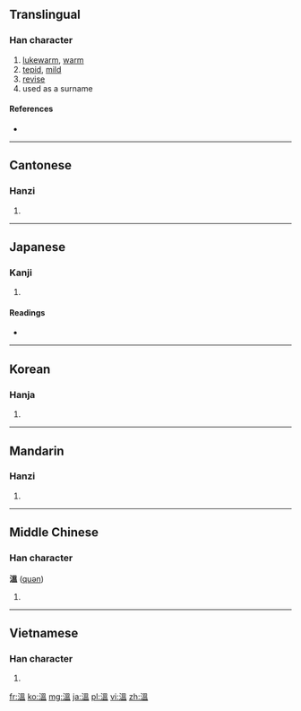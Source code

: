 {{also|温}}
==Translingual==

===Han character===
{{Han char|rn=85|rad=水|as=10|sn=13|four=3611<sub>7</sub>|canj=水田人廿 (EWOT)}}

# [[lukewarm]], [[warm]]
# [[tepid]], [[mild]]
# [[revise]]
# used as a surname

====References====
* {{Han ref|kx=0640.230|dkj=17968|hdz=31699.080|uh=6EAB|ud=28331|bh=B7C5|bd=47045}}

----

==Cantonese==

===Hanzi===
{{yue-hanzi|jyut=|y=wan1|sim=温}}

# {{defn|lang=yue|sort=水10}}

----

==Japanese==

===Kanji===
{{ja-kanji|grade=|rs=水10}}

# {{defn|lang=ja|sort=水10}}

====Readings====
* {{ja-readings|on=[[おん]] (on), [[うん]] (un)|kun=[[あたたか]] (atataka), [[あたためる]] (atatameru)}}

----

==Korean==

===Hanja===
{{ko-hanja|hangeul=온|eumhun=|rv=on|mr=on|y=on}}

# {{defn|lang=ko|sort=水10}}

----

==Mandarin==

===Hanzi===
{{cmn-hanzi|sim=温|pin=[[cè]] ([[ce4]]), [[wēn]] ([[wen1]])|wg=ts'e<sup>4</sup>, wen<sup>1</sup>}}

# {{defn|lang=cmn|sort=水10}}

----

==Middle Chinese==

===Han character===
'''溫''' ([[quən]])

# {{defn|lang=zhx-mid|sort=水10}}

----

==Vietnamese==

===Han character===
{{vi-hantu|[[ôn]]|rs=水10}}

# {{defn|lang=vi|sort=水10}}

[[fr:溫]]
[[ko:溫]]
[[mg:溫]]
[[ja:溫]]
[[pl:溫]]
[[vi:溫]]
[[zh:溫]]